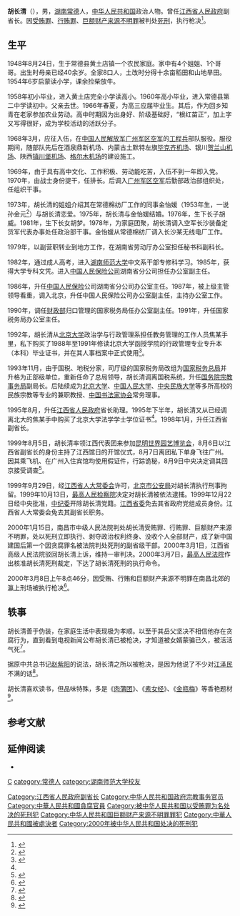 {{multiple issues|
{{Citation style|time=2012-03-09T03:06:48+00:00}}
{{Refimprove|time=2012-03-09T03:06:48+00:00}}
}}
{{Infobox Officeholder
|name              = 胡长清
|original_name     = 
|honorific-suffix  = 
|image             =
|width             = 
|imagesize         = 
|smallimage        = 
|caption           = 
|term              = 
|office            = [[江西省|江西省]][[副省长|副省长]]
|general_secretary = 
|deputy            = 
|term_start        = 1998年1月
|term_end          = 1999年12月
|alongside        = [[黄智权|黄智权]]、[[蒋仲平|蒋仲平]]、[[胡振鹏|胡振鹏]]、[[王君|王君]]
|predecessor       = 
|successor         = 
|term2             = 
|office2           = 
|term_start2       = 
|term_end2         = 
|premier2          = 
|alongside2        = 
|birth_date        = {{Birth date|1948|8|24}}<ref>{{cite news |title=胡长清简历，胡长清资料简介，胡长清案件-人文人物-人物-成都新闻网 |url=https://www.ruilicd.cn/renwu/renwenrenwu/2425.html |accessdate=2021-08-23 |work=成都新闻网 |agency=成都新闻网 |archive-date=2021-08-23 |archive-url=https://web.archive.org/web/20210823065753/https://www.ruilicd.cn/renwu/renwenrenwu/2425.html |dead-url=no }}</ref>
|birth_place       = {{CHN-1928}}[[湖南省_(中華民國)|湖南省]][[常德县|常德县]][[黄土店镇|黄土店镇]]
|death_date        = {{Death date and age|2000|3|8|1948|8|24}}
|death_place       = {{PRC}}[[江西省|江西省]][[南昌市|南昌市]][[青山湖区|青山湖区]]瀛上刑场
|nationality       = {{PRC}}
|spouse            = 金怡媛
|party             = {{CPC}}<small>（1969年－1999年12月22日被開除黨籍）</small>
|children          = 
|alma_mater        = [[湖南师范大学|湖南师范大学]]中文系干部专修科
|occupation        = 
|profession        = 
|signature         = 
|website           = 
}}
'''胡长清'''（{{bd|1948年|8月24日|2000年|3月8日}}），男，[[湖南|湖南]][[常德|常德]]人，[[中华人民共和国|中华人民共和国]]政治人物。曾任[[江西省人民政府|江西省人民政府]]副省长。因[[賄賂|受贿罪]]、[[賄賂|行贿罪]]、[[巨额财产来源不明罪|巨额财产来源不明罪]]被判处[[死刑|死刑]]，执行枪决<ref>{{cite news|title=2000年3月8日 胡长清在南昌被执行死刑|url=https://news.ifeng.com/a/20130308/22884073_0.shtml|accessdate=2021-08-23|work=凤凰网|archive-date=2021-08-23|archive-url=https://web.archive.org/web/20210823070906/https://news.ifeng.com/a/20130308/22884073_0.shtml|dead-url=no}}</ref>。

== 生平 ==
1948年8月24日，生于常德县黄土店镇一个农民家庭。家中有4个姐姐、1个哥哥。出生时母亲已经40余岁。全家8口人，土改时分得十余亩稻田和山地旱田。1954年6岁启蒙读小学，课余捡柴放牛。

1958年初小毕业，进入黄土店完全小学读高小。1960年高小毕业，进入常德县第二中学读初中。父亲去世。1966年春夏，为高三应届毕业生。其后，作为回乡知青在老家参加农业劳动。高中时期因为出身好、阶级基础好，“根红苗正”，加上字又写得很好，成为学校活动的活跃分子。

1968年3月，应征入伍，在[[中国人民解放军|中国人民解放军]][[广州军区空军|广州军区空军]]的[[中国人民解放军工程兵|工程兵]]部队服役。服役期间，随部队先后在酒泉鼎新机场、内蒙古土默特左旗[[毕克齐机场|毕克齐机场]]、银川[[贺兰山机场|贺兰山机场]]、陕西[[镇川堡机场|镇川堡机场]]、[[格尔木机场|格尔木机场]]的建设施工。

1969年，由于具有高中文化、工作积极、劳动能吃苦，入伍不到一年即入党。1970年，由战士身份提干，任排长。后调入[[中国人民解放军广州军区空军|广州军区空军]]后勤部政治部组织处，任组织干事。

1973年，胡长清的姐姐介绍其在常德棉纺厂工作的同事金怡媛（1953年生，一说孙金元<ref>{{cite news|url=http://news.china.com/zh_cn/focus/canker/news/847/20001023/4475.html|title=追访大贪官胡长清的百岁老母|work=生活时报|date=2000-10-23|accessdate=2014-07-21|archive-date=2016-03-04|archive-url=https://web.archive.org/web/20160304212744/http://news.china.com/zh_cn/focus/canker/news/847/20001023/4475.html|dead-url=no}}</ref>）与胡长清恋爱。1975年，胡长清与金怡媛结婚。1976年，生下长子胡威。1981年，生下长女胡梦。1978年，为家庭团聚，胡长清调入空军长沙装备定货军代表办事处任政治部干事。金怡媛从常德棉纺厂调入长沙某无线电厂工作。

1979年，以副营职转业到地方工作，在湖南省劳动厅办公室担任秘书科副科长。

1982年，通过成人高考，进入[[湖南师范大学|湖南师范大学]]中文系干部专修科学习。1985年，获得大学专科文凭。进入[[中国人民保险公司|中国人民保险公司]]湖南省分公司担任办公室副主任。

1986年，升任[[中国人民保险集团|中国人民保险]]公司湖南省分公司办公室主任。1987年，被上级主管领导看重，调入北京，升任中国人民保险公司办公室副主任，主持办公室工作。

1990年，调任[[中华人民共和国财政部|财政部]]归口管理的国家税务局任办公室副主任。1991年，升任国家税务局办公室主任。

1992年，胡长清从[[北京大学|北京大学]]政治学与行政管理系担任教务管理的工作人员焦某手里，私下购买了1988年至1991年修读北京大学函授学院的行政管理专业专升本（本科）毕业证书，并在其人事档案中正式使用<ref name="hzx">{{cite news|title=北大揭露胡长清“北大毕业”真相|url=http://www.people.com.cn/GB/channel1/13/20000907/223204.html|accessdate=2014-11-07|newspaper=北京晚报|date=2000-09-07|archive-date=2016-03-04|archive-url=https://web.archive.org/web/20160304071139/http://www.people.com.cn/GB/channel1/13/20000907/223204.html|dead-url=no}}</ref>。

1993年11月，由于国税、地税分家，司厅级的国家税务局改组为[[国家税务总局|国家税务总局]]并升格为正部级单位，重新任命了总局领导，胡长清调离国税系统，升任[[国家宗教事务局|国务院宗教事务局]]副局长。后陆续成为[[北京大学|北京大学]]、[[中国人民大学|中国人民大学]]、[[中央民族大学|中央民族大学]]等多所高校的民族宗教等专业的兼职教授、[[中国书法家协会|中国书法家协会]]常务理事。

1995年8月，升任[[江西省人民政府|江西省人民政府]]省长助理。1995年下半年，胡长清又从已经调离北大的焦某手中购买了北京大学法学学士学位证书<ref name="hzx" />。1998年1月，升任江西省副省长。

1999年8月5日，胡长清率领江西代表团来参加[[1999年昆明世界園藝博覽會|昆明世界园艺博览会]]，8月6日以江西省副省长的身份主持了江西馆日的开馆仪式，8月7日离团私下单身飞往广州。因其乘飞机、在广州入住宾馆均使用假证件，行踪诡秘，8月9日中央决定调其回京接受调查<ref>{{cite news|url=http://news.sina.com.cn/weekend/2000-05-12/173.html|title=胡长青的最后时刻——一位记者的全程目击|work=[[南方周末|南方周末]]|date=2000-05-12|accessdate=2014-07-21|archive-date=2019-06-04|archive-url=https://web.archive.org/web/20190604184304/http://news.sina.com.cn/weekend/2000-05-12/173.html|dead-url=no}}</ref>。

1999年9月29日，经[[江西省人民代表大会常务委员会|江西省人大常委会]]许可，[[北京市公安局|北京市公安局]]对胡长清执行刑事拘留。1999年10月13日，[[中华人民共和国最高人民检察院|最高人民检察院]]决定对胡长清被依法逮捕。1999年12月22日经中央批准，[[中国共产党中央纪律检查委员会|中纪委]]开除胡长清党籍。[[中国共产党江西省委员会|江西省委]]免去其省政府党组成员身份。江西省人大常委会免去其副省长职务。

2000年1月15日，南昌市中级人民法院判处胡长清受贿罪、行贿罪、巨额财产来源不明罪，处以死刑立即执行、剥夺政治权利终身、没收个人全部财产，成了新中国建国后第一个因贪腐罪名被法院判处死刑的副省级干部。2000年3月1日，江西省高级人民法院驳回胡长清上诉，维持一审判决。2000年3月7日，[[中华人民共和国最高人民法院|最高人民法院]]作出核准胡长清死刑裁定，下达了胡长清死刑的执行命令。

2000年3月8日上午8点46分，因受贿、行贿和巨额财产来源不明罪在南昌北郊的瀛上刑场被执行枪决<ref>{{cite web|title=杨辉：让死刑犯平静地离去|url=http://epaper.gmw.cn/sz/html/2010-08/01/content_20923.htm?div=-1|accessdate=2015-08-28|date=2010-08-01|publisher=书摘|archive-url=https://web.archive.org/web/20140921220919/http://epaper.gmw.cn/sz/html/2010-08/01/content_20923.htm?div=-1|archive-date=2014-09-21|dead-url=yes}}</ref>。

== 轶事 ==
胡长清善于伪装，在家庭生活中表现极为孝顺。以至于其岳父坚决不相信他存在贪腐行为，直到看到电视新闻公布胡长清已被枪决，才知道被女婿蒙骗已久，被活活气死<ref>{{cite web|title=贪官回家会做戏 胡长清活活气死老岳父|url=http://news.sina.com.cn/china/2000-08-04/114377.html|date=2000-08-04|work=[[中国新闻周刊|中国新闻周刊]]|access-date=2014-10-03|archive-date=2019-08-08|archive-url=https://web.archive.org/web/20190808193108/http://news.sina.com.cn/china/2000-08-04/114377.html|dead-url=no}}</ref>。

据原中共总书记[[赵紫阳|赵紫阳]]的说法，胡长清之所以被枪决，是因为他说了不少对[[江泽民|江泽民]]不满的话<ref>{{cite web|title=赵紫阳曝陈希同胡长清被治罪隐情|url=http://history.dwnews.com/news/2017-01-17/59794659.html|date=2017-01-17|publisher=多维新闻|archive-url=https://web.archive.org/web/20170119180910/http://history.dwnews.com/news/2017-01-17/59794659.html|archive-date=2017-01-19|dead-url=yes}}</ref>。

胡长清喜欢读书，但品味特殊，多是《[[肉蒲团|肉蒲团]]》、《[[素女经|素女经]]》、《[[金瓶梅|金瓶梅]]》等香艳题材<ref>{{cite web|title=人民日报评贪官读书：胡长清爱看《肉蒲团》|url=http://news.qq.com/a/20120319/000520.htm?pgv_ref=aio2012&ptlang=2052|accessdate=2012-03-19|work=|publisher=腾讯网|archive-url=https://web.archive.org/web/20210103171501/https://news.qq.com/a/20120319/000520.htm?pgv_ref=aio2012&ptlang=2052|archive-date=2021-01-03|dead-url=no}}</ref>。

== 参考文献 ==
{{Reflist}}

== 延伸阅读 ==
* {{cite book|title=《胡长清：坠落的政坛流星》|publisher=人民法院出版社|year=2006年|author=何能高 (抚州市中级人民法院)|ISBN=7802171741}}

{{中華人民共和國1978年後被處決的廳級以上高官}}

{{Authority control}}
{{DEFAULTSORT:Hú Chángqīng}}
[[category:胡姓|C]]
[[category:常德人|category:常德人]]
[[category:湖南师范大学校友|category:湖南师范大学校友]]
[[Category:江西省人民政府副省长|Category:江西省人民政府副省长]]
[[Category:中华人民共和国政府宗教事务官员|Category:中华人民共和国政府宗教事务官员]]
[[Category:中華人民共和國貪腐官員|Category:中華人民共和國貪腐官員]]
[[Category:被中华人民共和国以受贿罪为名处决的死刑犯|Category:被中华人民共和国以受贿罪为名处决的死刑犯]]
[[Category:中华人民共和国巨额财产来源不明罪罪犯|Category:中华人民共和国巨额财产来源不明罪罪犯]]
[[Category:中華人民共和國被處決者|Category:中華人民共和國被處決者]]
[[Category:2000年被中华人民共和国处决的死刑犯|Category:2000年被中华人民共和国处决的死刑犯]]